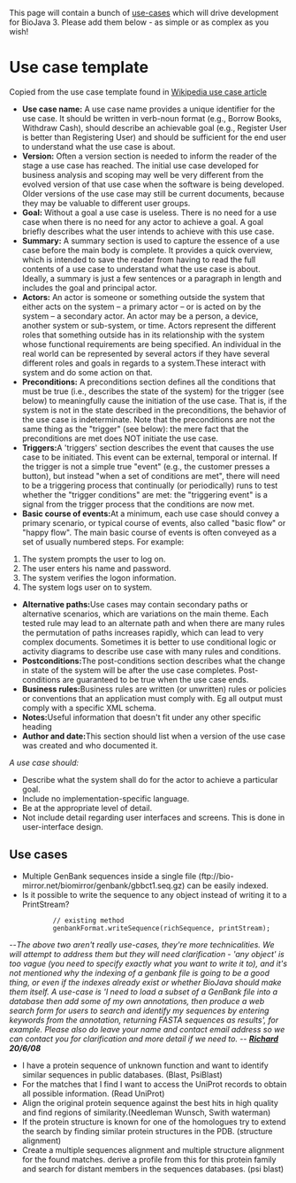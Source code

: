 This page will contain a bunch of [http://en.wikipedia.org/wiki/Use_case use-cases] which will drive development for BioJava 3. Please add them below - as simple or as complex as you wish!

= Use case template =
Copied from the use case template found in [http://en.wikipedia.org/wiki/Use_case Wikipedia use case article]

* '''Use case name:''' A use case name provides a unique identifier for the use case. It should be written in verb-noun format (e.g., Borrow Books, Withdraw Cash), should describe an achievable goal (e.g., Register User is better than Registering User) and should be sufficient for the end user to understand what the use case is about.
* '''Version:''' Often a version section is needed to inform the reader of the stage a use case has reached. The initial use case developed for business analysis and scoping may well be very different from the evolved version of that use case when the software is being developed. Older versions of the use case may still be current documents, because they may be valuable to different user groups.
* '''Goal:''' Without a goal a use case is useless. There is no need for a use case when there is no need for any actor to achieve a goal. A goal briefly describes what the user intends to achieve with this use case.
* '''Summary:''' A summary section is used to capture the essence of a use case before the main body is complete. It provides a quick overview, which is intended to save the reader from having to read the full contents of a use case to understand what the use case is about. Ideally, a summary is just a few sentences or a paragraph in length and includes the goal and principal actor.
* '''Actors:''' An actor is someone or something outside the system that either acts on the system – a primary actor – or is acted on by the system – a secondary actor. An actor may be a person, a device, another system or sub-system, or time. Actors represent the different roles that something outside has in its relationship with the system whose functional requirements are being specified. An individual in the real world can be represented by several actors if they have several different roles and goals in regards to a system.These interact with system and do some action on that.
* '''Preconditions:''' A preconditions section defines all the conditions that must be true (i.e., describes the state of the system) for the trigger (see below) to meaningfully cause the initiation of the use case. That is, if the system is not in the state described in the preconditions, the behavior of the use case is indeterminate. Note that the preconditions are not the same thing as the "trigger" (see below): the mere fact that the preconditions are met does NOT initiate the use case.
* '''Triggers: '''A 'triggers' section describes the event that causes the use case to be initiated. This event can be external, temporal or internal. If the trigger is not a simple true "event" (e.g., the customer presses a button), but instead "when a set of conditions are met", there will need to be a triggering process that continually (or periodically) runs to test whether the "trigger conditions" are met: the "triggering event" is a signal from the trigger process that the conditions are now met.
* '''Basic course of events: '''At a minimum, each use case should convey a primary scenario, or typical course of events, also called "basic flow" or "happy flow". The main basic course of events is often conveyed as a set of usually numbered steps. For example:

#The system prompts the user to log on. 
#The user enters his name and password. 
#The system verifies the logon information. 
#The system logs user on to system. 

* '''Alternative paths:'''Use cases may contain secondary paths or alternative scenarios, which are variations on the main theme. Each tested rule may lead to an alternate path and when there are many rules the permutation of paths increases rapidly, which can lead to very complex documents. Sometimes it is better to use conditional logic or activity diagrams to describe use case with many rules and conditions.
* '''Postconditions: '''The post-conditions section describes what the change in state of the system will be after the use case completes. Post-conditions are guaranteed to be true when the use case ends.
* '''Business rules: '''Business rules are written (or unwritten) rules or policies or conventions that an application must comply with. Eg all output must comply with a specific XML schema.
* '''Notes: '''Useful information that doesn't fit under any other specific heading
* '''Author and date: '''This section should list when a version of the use case was created and who documented it.

''A use case should:''

* Describe what the system shall do for the actor to achieve a particular goal. 
* Include no implementation-specific language. 
* Be at the appropriate level of detail. 
* Not include detail regarding user interfaces and screens. This is done in user-interface design.

== Use cases ==

* Multiple GenBank sequences inside a single file (ftp://bio-mirror.net/biomirror/genbank/gbbct1.seq.gz) can be easily indexed.
* Is it possible to write the sequence to any object instead of writing it to a PrintStream?

            // existing method
            genbankFormat.writeSequence(richSequence, printStream);

--''The above two aren't really use-cases, they're more technicalities. We will attempt to address them but they will need clarification - 'any object' is too vague (you need to specify exactly what you want to write it to), and it's not mentioned why the indexing of a genbank file is going to be a good thing, or even if the indexes already exist or whether BioJava should make them itself. A use-case is 'I need to load a subset of a GenBank file into a database then add some of my own annotations, then produce a web search form for users to search and identify my sequences by entering keywords from the annotation, returning FASTA sequences as results', for example. Please also do leave your name and contact email address so we can contact you for clarification and more detail if we need to. -- '''[[User:Rholland|Richard]] 20/6/08'''''


* I have a protein sequence of unknown function and want to identify similar sequences in public databases. (Blast, PsiBlast)
* For the matches that I find I want to access the UniProt records to obtain all possible information. (Read UniProt)
* Align the original protein sequence against the best hits in high quality and find regions of similarity.(Needleman Wunsch, Swith waterman)
* If the protein structure is known for one of the homologues try to extend the search by finding similar protein structures in the PDB. (structure alignment)
* Create a multiple sequences alignment and multiple structure alignment for the found matches. derive a profile from this for this protein family and search for distant members in the sequences databases. (psi blast)